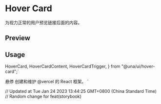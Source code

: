 

<Meta of={HoverCardStories} />

<RadixPrimitiveDocsButton name='hover-card' />

# Hover Card

为视力正常的用户预览链接后面的内容。

## Preview

<Canvas of={HoverCardStories.Default} />

## Usage

  HoverCard,
  HoverCardContent,
  HoverCardTrigger,
} from "@una/ui/hover-card";`

  <HoverCardTrigger>悬停</HoverCardTrigger>
  <HoverCardContent>
    创建和维护 @vercel 的 React 框架。
  </HoverCardContent>
</HoverCard>`

<Source code={importCode} language='ts' dark />
<Source code={usageCode} language='tsx' dark />

// Updated at Tue Jan 24 2023 13:44:25 GMT+0800 (China Standard Time)
// Random change for feat(storybook)
